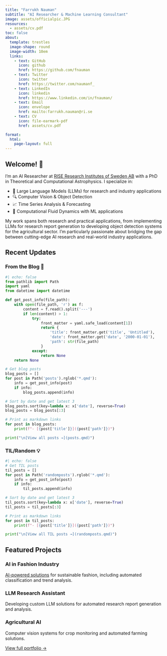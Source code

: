 ```yaml
---
title: "Farrukh Nauman" 
subtitle: "AI Researcher & Machine Learning Consultant"
image: assets/officialpic.JPG
resources: 
  - assets/cv.pdf
toc: false
about: 
  template: trestles
  image-shape: round
  image-width: 10em
  links:
    - text: GitHub
      icon: github
      href: https://github.com/fnauman
    - text: Twitter
      icon: twitter
      href: https://twitter.com/naumanf_
    - text: LinkedIn
      icon: linkedin
      href: https://www.linkedin.com/in/fnauman/
    - text: Email
      icon: envelope
      href: mailto:farrukh.nauman@ri.se
    - text: CV
      icon: file-earmark-pdf
      href: assets/cv.pdf

format: 
  html: 
    page-layout: full
---
```


:::{.column-page}

# Welcome! 👋

I'm an AI Researcher at [RISE Research Institutes of Sweden AB](https://www.ri.se/en) with a PhD in Theoretical and Computational Astrophysics. I specialize in:

- 🤖 Large Language Models (LLMs) for research and industry applications
- 🔍 Computer Vision & Object Detection
- 📈 Time Series Analysis & Forecasting
- 🌊 Computational Fluid Dynamics with ML applications

My work spans both research and practical applications, from implementing LLMs for research report generation to developing object detection systems for the agricultural sector. I'm particularly passionate about bridging the gap between cutting-edge AI research and real-world industry applications.

## Recent Updates

::: {.grid}

::: {.g-col-12 .g-col-md-6}
### From the Blog 📝

```python
#| echo: false
from pathlib import Path
import yaml
from datetime import datetime

def get_post_info(file_path):
    with open(file_path, 'r') as f:
        content = f.read().split('---')
        if len(content) > 1:
            try:
                front_matter = yaml.safe_load(content[1])
                return {
                    'title': front_matter.get('title', 'Untitled'),
                    'date': front_matter.get('date', '2000-01-01'),
                    'path': str(file_path)
                }
            except:
                return None
    return None

# Get blog posts
blog_posts = []
for post in Path('posts').rglob('*.qmd'):
    info = get_post_info(post)
    if info:
        blog_posts.append(info)

# Sort by date and get latest 3
blog_posts.sort(key=lambda x: x['date'], reverse=True)
blog_posts = blog_posts[:3]

# Print as markdown links
for post in blog_posts:
    print(f"- [{post['title']}]({post['path']})")

print("\n[View all posts →](posts.qmd)")
```
:::

::: {.g-col-12 .g-col-md-6}
### TIL/Random 💡

```python
#| echo: false
# Get TIL posts
til_posts = []
for post in Path('randomposts').rglob('*.qmd'):
    info = get_post_info(post)
    if info:
        til_posts.append(info)

# Sort by date and get latest 3
til_posts.sort(key=lambda x: x['date'], reverse=True)
til_posts = til_posts[:3]

# Print as markdown links
for post in til_posts:
    print(f"- [{post['title']}]({post['path']})")

print("\n[View all TIL posts →](randomposts.qmd)")
```
:::

:::

## Featured Projects {.mt-4}

::: {.grid}

::: {.g-col-12 .g-col-md-4}
### AI in Fashion Industry
[AI-powered solutions](portfolio/2023-12-16-second-hand-fashion/index.qmd) for sustainable fashion, including automated classification and trend analysis.
:::

::: {.g-col-12 .g-col-md-4}
### LLM Research Assistant
Developing custom LLM solutions for automated research report generation and analysis.
:::

::: {.g-col-12 .g-col-md-4}
### Agricultural AI
Computer vision systems for crop monitoring and automated farming solutions.
:::

:::

[View full portfolio →](portfolio.qmd)

:::
